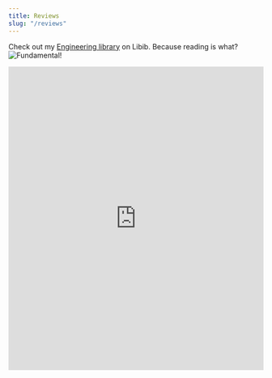 ```yaml
---
title: Reviews
slug: "/reviews"
---
```


Check out my [Engineering library](https://jesskanedev.libib.com/) on Libib. Because reading is what?  
![Fundamental!](https://github.com/jesskanedev/gatsby-blog/tree/master/content/pages/reviews/fundamental.gif "Fundamental!")

<iframe src="https://jesskanedev.libib.com/" width="100%" height="600px" frameborder="0" allowfullscreen="allowfullscreen"></iframe>
